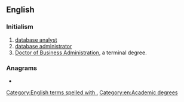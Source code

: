 {{also|dba|DBA|Dba|d/b/a}}
==English==

===Initialism===
{{en-noun}}

# [[database analyst]]
# [[database administrator]]
# [[Doctor of Business Administration]], a terminal degree.

===Anagrams===
* {{anagrams|en|ABD|ADB|Abd.|BDA|DAB|abd.|bad|dab}}

[[Category:English terms spelled with .]]
[[Category:en:Academic degrees‎]]